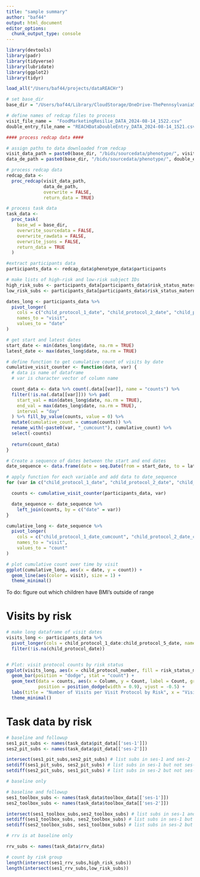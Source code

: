 ```yaml
---
title: "sample summary"
author: "baf44"
output: html_document
editor_options: 
  chunk_output_type: console
---
```


```r
library(devtools)
library(padr)
library(tidyverse)
library(lubridate)
library(ggplot2)
library(tidyr)

load_all("/Users/baf44/projects/dataREACHr")

# set base_dir
base_dir = "/Users/baf44/Library/CloudStorage/OneDrive-ThePennsylvaniaStateUniversity/b-childfoodlab_Shared/Active_Studies/MarketingResilienceRO1_8242020/ParticipantData/"

# define names of redcap files to process
visit_file_name =  "FoodMarketingResilie_DATA_2024-08-14_1522.csv"
double_entry_file_name = "REACHDataDoubleEntry_DATA_2024-08-14_1521.csv"

#### process redcap data ####

# assign paths to data downloaded from redcap
visit_data_path = paste0(base_dir, "/bids/sourcedata/phenotype/", visit_file_name)
data_de_path = paste0(base_dir, "/bids/sourcedata/phenotype/", double_entry_file_name)

# process redcap data
redcap_data <-
  proc_redcap(visit_data_path,
              data_de_path,
              overwrite = FALSE,
              return_data = TRUE)

# process task data
task_data <-
  proc_task(
    base_wd = base_dir,
    overwrite_sourcedata = FALSE,
    overwrite_rawdata = FALSE,
    overwrite_jsons = FALSE,
    return_data = TRUE
  )

#extract participants data
participants_data <- redcap_data$phenotype_data$participants

# make lists of high-risk and low-risk subject IDs
high_risk_subs <- participants_data[participants_data$risk_status_maternal == "high-risk", "participant_id"]
low_risk_subs <- participants_data[participants_data$risk_status_maternal == "low-risk", "participant_id"]

```


```r

dates_long <- participants_data %>% 
  pivot_longer(
    cols = c("child_protocol_1_date", "child_protocol_2_date", "child_protocol_3_date", "child_protocol_4_date", "child_protocol_5_date"), 
    names_to = "visit",
    values_to = "date"
)

# get start and latest dates
start_date <- min(dates_long$date, na.rm = TRUE)
latest_date <- max(dates_long$date, na.rm = TRUE)

# define function to get cumulative count of visits by date
cumulative_visit_counter <- function(data, var) {
  # data is name of dataframe
  # var is character vector of column name

  count_data <- data %>% count(.data[[var]], name = "counts") %>%
  filter(!is.na(.data[[var]])) %>% pad(
    start_val = min(dates_long$date, na.rm = TRUE),
    end_val = max(dates_long$date, na.rm = TRUE),
    interval = "day"
  ) %>% fill_by_value(counts, value = 0) %>%
  mutate(cumulative_count = cumsum(counts)) %>%
  rename_with(~paste0(var, "_cumcount"), cumulative_count) %>%
  select(-counts)
  
  return(count_data)
}

# Create a sequence of dates between the start and end dates
date_sequence <- data.frame(date = seq.Date(from = start_date, to = latest_date, by = "day"))

# apply function for each variable and add data to date_sequence
for (var in c("child_protocol_1_date", "child_protocol_2_date", "child_protocol_3_date", "child_protocol_4_date", "child_protocol_5_date") ) {

  counts <- cumulative_visit_counter(participants_data, var)

  date_sequence <- date_sequence %>%
    left_join(counts, by = c("date" = var))
}

cumulative_long <- date_sequence %>% 
  pivot_longer(
    cols = c("child_protocol_1_date_cumcount", "child_protocol_2_date_cumcount", "child_protocol_3_date_cumcount", "child_protocol_4_date_cumcount", "child_protocol_5_date_cumcount"), 
    names_to = "visit",
    values_to = "count"
)

# plot cumulative count over time by visit
ggplot(cumulative_long, aes(x = date, y = count)) + 
  geom_line(aes(color = visit), size = 1) +
  theme_minimal()

```

To do: figure out which children have BMI's outside of range

# Visits by risk

```r

# make long dataframe of visit dates
visits_long <- participants_data %>%
  pivot_longer(cols = child_protocol_1_date:child_protocol_5_date, names_to = "child_protocol_number", values_to = "child_protocol_date") %>%
  filter(!is.na(child_protocol_date))


# Plot: visit protocol counts by risk status
ggplot(visits_long, aes(x = child_protocol_number, fill = risk_status_maternal.y)) +
  geom_bar(position = "dodge", stat = "count") +
  geom_text(data = counts, aes(x = Column, y = Count, label = Count, group = risk_status_maternal.y),
            position = position_dodge(width = 0.9), vjust = -0.5) +
  labs(title = "Number of Visits per Visit Protocol by Risk", x = "Visit protocol", y = "Count") +
  theme_minimal()


```

# Task data by risk 

```r

# baseline and followup
ses1_pit_subs <- names(task_data$pit_data[['ses-1']])
ses2_pit_subs <- names(task_data$pit_data[['ses-2']])

intersect(ses1_pit_subs,ses2_pit_subs) # list subs in ses-1 and ses-2
setdiff(ses1_pit_subs, ses2_pit_subs) # list subs in ses-1 but not ses-2
setdiff(ses2_pit_subs, ses1_pit_subs) # list subs in ses-2 but not ses-1


```

```r

# baseline only 

```

```r

# baseline and followup
ses1_toolbox_subs <- names(task_data$toolbox_data[['ses-1']])
ses2_toolbox_subs <- names(task_data$toolbox_data[['ses-2']])

intersect(ses1_toolbox_subs,ses2_toolbox_subs) # list subs in ses-1 and ses-2
setdiff(ses1_toolbox_subs, ses2_toolbox_subs) # list subs in ses-1 but not ses-2
setdiff(ses2_toolbox_subs, ses1_toolbox_subs) # list subs in ses-2 but not ses-1

```

```r
# rrv is at baseline only

rrv_subs <- names(task_data$rrv_data)

# count by risk group
length(intersect(ses1_rrv_subs,high_risk_subs))
length(intersect(ses1_rrv_subs,low_risk_subs))

```
